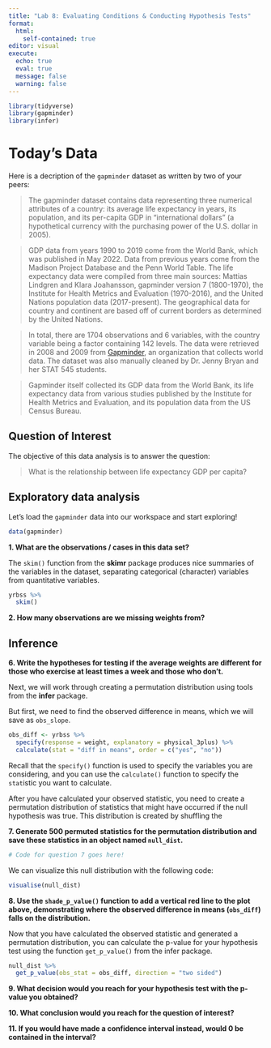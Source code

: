 ```yaml
---
title: "Lab 8: Evaluating Conditions & Conducting Hypothesis Tests"
format: 
  html:
    self-contained: true
editor: visual
execute: 
  echo: true
  eval: true
  message: false
  warning: false
---
```


```r
library(tidyverse)
library(gapminder)
library(infer)
```

# Today's Data

Here is a decription of the `gapminder` dataset as written by two of your peers:

> The gapminder dataset contains data representing three numerical attributes of a country: its average life expectancy in years, its population, and its per-capita GDP in “international dollars” (a hypothetical currency with the purchasing power of the U.S. dollar in 2005). 

> GDP data from years 1990 to 2019 come from the World Bank, which was published in May 2022. Data from previous years come from the Madison Project Database and the Penn World Table. The life expectancy data were compiled from three main sources: Mattias Lindgren and Klara Joahansson, gapminder version 7 (1800-1970), the Institute for Health Metrics and Evaluation (1970-2016), and the United Nations population data (2017-present). The geographical data for country and continent are based off of current borders as determined by the United Nations.

> In total, there are 1704 observations and 6 variables, with the country variable being a factor containing 142 levels. The data were retrieved in 2008 and 2009 from [Gapminder](https://gapminder.org/), an organization that collects world data. The dataset was also manually cleaned by Dr. Jenny Bryan and her STAT 545 students. 

> Gapminder itself collected its GDP data from the World Bank, its life expectancy data from various studies published by the Institute for Health Metrics and Evaluation, and its population data from the US Census Bureau.

## Question of Interest

The objective of this data analysis is to answer the question:

> What is the relationship between life expectancy GDP per capita?


## Exploratory data analysis

Let's load the `gapminder` data into our workspace and start exploring! 

```r
data(gapminder)
```

__1.  What are the observations / cases in this data set?__


The `skim()` function from the **skimr** package produces nice summaries of the
variables in the dataset, separating categorical (character) variables from 
quantitative variables.

```r
yrbss %>% 
  skim()
```

__2.  How many observations are we missing weights from?__




## Inference

__6.  Write the hypotheses for testing if the average weights are different for those who exercise at least times a week and those who don't.__
<!-- Your answer goes below this line! -->



Next, we will work through creating a permutation distribution using tools from
the **infer** package.

But first, we need to find the observed difference in means, which we will save
as `obs_slope`.

```r
obs_diff <- yrbss %>%
  specify(response = weight, explanatory = physical_3plus) %>%
  calculate(stat = "diff in means", order = c("yes", "no"))
```

Recall that the `specify()` function is used to specify the variables you are
considering, and you can use the `calculate()` function to specify the
`stat`istic you want to calculate.

After you have calculated your observed statistic, you need to create a
permutation distribution of statistics that might have occurred if the null 
hypothesis was true. This distribution is created by shuffling the 

__7. Generate 500 permuted statistics for the permutation distribution and save these statistics in an object named `null_dist`.__

```r
# Code for question 7 goes here! 


```

We can visualize this null distribution with the following code:

```r
visualise(null_dist) 
```

__8. Use the `shade_p_value()` function to add a vertical red line to the plot above, demonstrating where the observed difference in means (`obs_diff`) falls on the distribution.__

<!-- Add your code to the plot above! -->



Now that you have calculated the observed statistic and generated a permutation
distribution, you can calculate the p-value for your hypothesis test using the
function `get_p_value()` from the infer package.

```r
null_dist %>%
  get_p_value(obs_stat = obs_diff, direction = "two sided")
```

__9. What decision would you reach for your hypothesis test with the p-value you obtained?__



__10. What conclusion would you reach for the question of interest?__



__11. If you would have made a confidence interval instead, would 0 be contained in the interval?__

